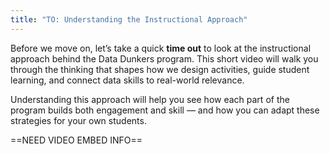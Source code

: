 ```yaml
---
title: "TO: Understanding the Instructional Approach"
---
```


Before we move on, let’s take a quick **time out** to look at the instructional approach behind the Data Dunkers program. This short video will walk you through the thinking that shapes how we design activities, guide student learning, and connect data skills to real-world relevance.

Understanding this approach will help you see how each part of the program builds both engagement and skill — and how you can adapt these strategies for your own students.

==NEED VIDEO EMBED INFO==

